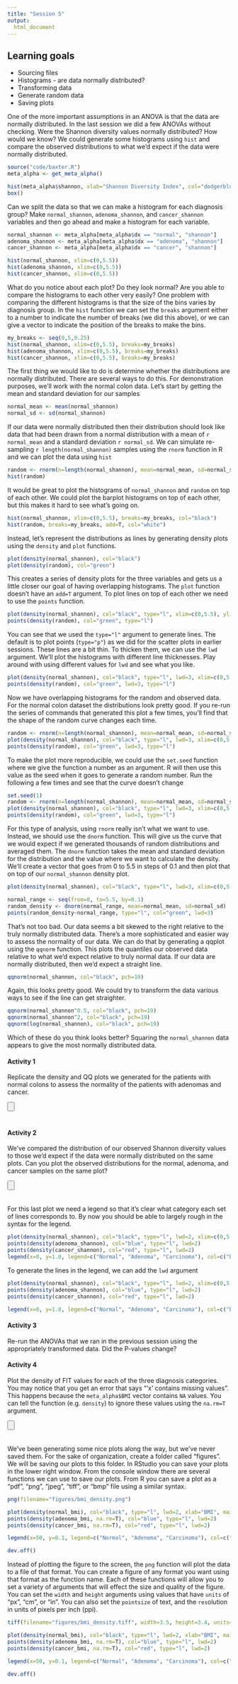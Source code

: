 ```yaml
---
title: "Session 5"
output:
  html_document
---
```


## Learning goals

* Sourcing files
* Histograms - are data normally distributed?
* Transforming data
* Generate random data
* Saving plots


One of the more important assumptions in an ANOVA is that the data are normally distributed. In the last session we did a few ANOVAs without checking. Were the Shannon diversity values normally distributed? How would we know? We could generate some histograms using `hist` and compare the observed distributions to what we'd expect if the data were normally distributed.

```r
source("code/baxter.R")
meta_alpha <- get_meta_alpha()

hist(meta_alpha$shannon, xlab="Shannon Diversity Index", col="dodgerblue", main="", breaks=20, xlim=c(0,5.5))
box()
```

Can we split the data so that we can make a histogram for each diagnosis group? Make `normal_shannon`, `adenoma_shannon`, and `cancer_shannon` variables and then go ahead and make a histogram for each variable.

```r
normal_shannon <- meta_alpha[meta_alpha$dx == "normal", "shannon"]
adenoma_shannon <- meta_alpha[meta_alpha$dx == "adenoma", "shannon"]
cancer_shannon <- meta_alpha[meta_alpha$dx == "cancer", "shannon"]

hist(normal_shannon, xlim=c(0,5.5))
hist(adenoma_shannon, xlim=c(0,5.5))
hist(cancer_shannon, xlim=c(0,5.5))
```

What do you notice about each plot? Do they look normal? Are you able to compare the histograms to each other very easily? One problem with comparing the different histograms is that the size of the bins varies by diagnosis group. In the `hist` function we can set the `breaks` argument either to a number to indicate the number of breaks (we did this above), or we can give a vector to indicate the position of the breaks to make the bins.

```r
my_breaks <- seq(0,5,0.25)
hist(normal_shannon, xlim=c(0,5.5), breaks=my_breaks)
hist(adenoma_shannon, xlim=c(0,5.5), breaks=my_breaks)
hist(cancer_shannon, xlim=c(0,5.5), breaks=my_breaks)
```

The first thing we would like to do is determine whether the distributions are normally distributed. There are several ways to do this. For demonstration purposes, we'll work with the normal colon data. Let's start by getting the mean and standard deviation for our samples

```r
normal_mean <- mean(normal_shannon)
normal_sd <- sd(normal_shannon)
```

If our data were normally distributed then their distribution should look like data that had been drawn from a normal distribution with a mean of `r normal_mean` and a standard deviation `r normal_sd`. We can simulate re-sampling `r length(normal_shannon)` samples using the `rnorm` function in R and we can plot the data using `hist`

```r
random <- rnorm(n=length(normal_shannon), mean=normal_mean, sd=normal_sd)
hist(random)
```

It would be great to plot the histograms of `normal_shannon` and `random` on top of each other. We could plot the barplot histograms on top of each other, but this makes it hard to see what's going on.

```r
hist(normal_shannon, xlim=c(0,5.5), breaks=my_breaks, col="black")
hist(random, breaks=my_breaks, add=T, col="white")
```

Instead, let's represent the distributions as lines by generating density plots using the `density` and `plot` functions.

```r
plot(density(normal_shannon), col="black")
plot(density(random), col="green")
```

This creates a series of density plots for the three variables and gets us a little closer our goal of having overlapping histograms. The `plot` function doesn't have an `add=T` argument. To plot lines on top of each other we need to use the `points` function.

```r
plot(density(normal_shannon), col="black", type="l", xlim=c(0,5.5), ylim=c(0,1.0), xlab="Shannon Diversity", main="")
points(density(random), col="green", type="l")
```

You can see that we used the `type="l"` argument to generate lines. The default is to plot points (`type="p"`) as we did for the scatter plots in earlier sessions. These lines are a bit thin. To thicken them, we can use the `lwd` argument. We'll plot the histograms with different line thicknesses. Play around with using different values for `lwd` and see what you like.

```r
plot(density(normal_shannon), col="black", type="l", lwd=3, xlim=c(0,5.5), ylim=c(0,1.0), xlab="Shannon Diversity", main="")
points(density(random), col="green", lwd=3, type="l")
```

Now we have overlapping histograms for the random and observed data. For the normal colon dataset the distributions look pretty good. If you re-run the series of commands that generated this plot a few times, you'll find that the shape of the random curve changes each time.

```r
random <- rnorm(n=length(normal_shannon), mean=normal_mean, sd=normal_sd)
plot(density(normal_shannon), col="black", type="l", lwd=3, xlim=c(0,5.5), ylim=c(0,1.0), xlab="Shannon Diversity", main="")
points(density(random), col="green", lwd=3, type="l")
```

To make the plot more reproducible, we could use the `set.seed` function where we give the function a number as an argument. R will then use this value as the seed when it goes to generate a random number. Run the following a few times and see that the curve doesn't change

```r
set.seed(1)
random <- rnorm(n=length(normal_shannon), mean=normal_mean, sd=normal_sd)
plot(density(normal_shannon), col="black", type="l", lwd=3, xlim=c(0,5.5), ylim=c(0,1.0), xlab="Shannon Diversity", main="")
points(density(random), col="green", lwd=3, type="l")
```

For this type of analysis, using `rnorm` really isn't what we want to use. Instead, we should use the `dnorm` function. This will give us the curve that we would expect if we generated thousands of random distributions and averaged them. The `dnorm` function takes the mean and standard deviation for the distribution and the value where we want to calculate the density. We'll create a vector that goes from 0 to 5.5 in steps of 0.1 and then plot that on top of our `normal_shannon` density plot.

```r
plot(density(normal_shannon), col="black", type="l", lwd=3, xlim=c(0,5.5), ylim=c(0,1.0), xlab="Shannon Diversity", main="")

normal_range <- seq(from=0, to=5.5, by=0.1)
random_density <- dnorm(normal_range, mean=normal_mean, sd=normal_sd)
points(random_density~normal_range, type="l", col="green", lwd=3)
```

That's not too bad. Our data seems a bit skewed to the right relative to the truly normally distributed data. There's a more sophisticated and easier way to assess the normality of our data. We can do that by generating a qqplot using the `qqnorm` function. This plots the quantiles our observed data relative to what we'd expect relative to truly normal data. If our data are normally distributed, then we'd expect a straight line.

```r
qqnorm(normal_shannon, col="black", pch=19)
```

Again, this looks pretty good. We could try to transform the data various ways to see if the line can get straighter.

```r
qqnorm(normal_shannon^0.5, col="black", pch=19)
qqnorm(normal_shannon^2, col="black", pch=19)
qqnorm(log(normal_shannon), col="black", pch=19)
```

Which of these do you think looks better? Squaring the `normal_shannon` data appears to give the most normally distributed data.


#### Activity 1
Replicate the density and QQ plots we generated for the patients with normal colons to assess the normality of the patients with adenomas and cancer.

<input type=button class=hideshow style="margin-bottom: 20px"></input>
<div style="display: none">
```r
adenoma_shannon <- meta_alpha[meta_alpha$dx == "adenoma", "shannon"]
adenoma_mean <- mean(adenoma_shannon)
adenoma_sd <- sd(normal_shannon)
random <- rnorm(n=length(adenoma_shannon), mean=adenoma_mean, sd=adenoma_sd)
plot(density(adenoma_shannon), col="black", type="l", lwd=3, xlim=c(0,5.5), ylim=c(0,1.0), xlab="Shannon Diversity", main="")
points(density(random), col="green", lwd=3, type="l")

cancer_shannon <- meta_alpha[meta_alpha$dx == "cancer", "shannon"]
cancer_mean <- mean(cancer_shannon)
cancer_sd <- sd(cancer_shannon)
random <- rnorm(n=length(cancer_shannon), mean=cancer_mean, sd=cancer_sd)
plot(density(cancer_shannon), col="black", type="l", lwd=3, xlim=c(0,5.5), ylim=c(0,1.0), xlab="Shannon Diversity", main="")
points(density(random), col="green", lwd=3, type="l")
```
</div>


#### Activity 2
We've compared the distribution of our observed Shannon diversity values to those we'd expect if the data were normally distributed on the same plots. Can you plot the observed distributions for the normal, adenoma, and cancer samples on the same plot?

<input type=button class=hideshow style="margin-bottom: 20px"></input>
<div style="display: none">

```r
plot(density(normal_shannon), col="black", type="l", lwd=2, xlim=c(0,5.5), ylim=c(0,1.0), xlab="Shannon Diversity", main="")
points(density(adenoma_shannon), col="blue", type="l", lwd=2)
points(density(cancer_shannon), col="red", type="l", lwd=2)
```

</div>

For this last plot we need a legend so that it's clear what category each set of lines corresponds to. By now you should be able to largely rough in the syntax for the legend.

```r
plot(density(normal_shannon), col="black", type="l", lwd=2, xlim=c(0,5.5), ylim=c(0,1.0), xlab="Shannon Diversity", main="")
points(density(adenoma_shannon), col="blue", type="l", lwd=2)
points(density(cancer_shannon), col="red", type="l", lwd=2)
legend(x=0, y=1.0, legend=c("Normal", "Adenoma", "Carcinoma"), col=c("black", "blue", "red"))
```

To generate the lines in the legend, we can add the `lwd` argument

```r
plot(density(normal_shannon), col="black", type="l", lwd=2, xlim=c(0,5.5), ylim=c(0,1.0), xlab="Shannon Diversity", main="")
points(density(adenoma_shannon), col="blue", type="l", lwd=2)
points(density(cancer_shannon), col="red", type="l", lwd=2)

legend(x=0, y=1.0, legend=c("Normal", "Adenoma", "Carcinoma"), col=c("black", "blue", "red"), lwd=2)
```

#### Activity 3
Re-run the ANOVAs that we ran in the previous session using the appropriately transformed data. Did the P-values change?


#### Activity 4
Plot the density of FIT values for each of the three diagnosis categories. You may notice that you get an error that says "'x' contains missing values". This happens because the `meta_alpha$BMI` vector contains `NA` values. You can tell the function (e.g. `density`) to ignore these values using the `na.rm=T` argument.

<input type=button class=hideshow style="margin-bottom: 20px"></input>
<div style="display: none">

```r
normal_bmi <- meta_alpha[meta_alpha$dx == "normal", "BMI"]
adenoma_bmi <- meta_alpha[meta_alpha$dx == "adenoma", "BMI"]
cancer_bmi <- meta_alpha[meta_alpha$dx == "cancer", "BMI"]

plot(density(normal_bmi), col="black", type="l", lwd=2, xlab="BMI", main="", xlim=c(0,70), ylim=c(0,0.1))
points(density(adenoma_bmi, na.rm=T), col="blue", type="l", lwd=2)
points(density(cancer_bmi, na.rm=T), col="red", type="l", lwd=2)

legend(x=50, y=0.1, legend=c("Normal", "Adenoma", "Carcinoma"), col=c("black", "blue", "red"), lwd=2)
```
</div>

We've been generating some nice plots along the way, but we've never saved them. For the sake of organization, create a folder called "figures". We will be saving our plots to this folder. In RStudio you can save your plots in the lower right window. From the console window there are several functions we can use to save our plots. From R you can save a plot as a "pdf", "png", "jpeg", "tiff", or "bmp" file using a similar syntax.

```r
png(filename="figures/bmi_density.png")

plot(density(normal_bmi), col="black", type="l", lwd=2, xlab="BMI", main="", xlim=c(0,70), ylim=c(0,0.1))
points(density(adenoma_bmi, na.rm=T), col="blue", type="l", lwd=2)
points(density(cancer_bmi, na.rm=T), col="red", type="l", lwd=2)

legend(x=50, y=0.1, legend=c("Normal", "Adenoma", "Carcinoma"), col=c("black", "blue", "red"), lwd=2)

dev.off()
```

Instead of plotting the figure to the screen, the `png` function will plot the data to a file of that format. You can create a figure of any format you want using that format as the function name. Each of these functions will allow you to set a variety of arguments that will effect the size and quality of the figure. You can set the `width` and `height` arguments using values that have `units` of "px", "cm", or "in". You can also set the `pointsize` of text, and the `res`olution in units of pixels per inch (ppi).

```r
tiff(filename="figures/bmi_density.tiff", width=3.5, height=3.4, units="in", res=300, pointsize=6)

plot(density(normal_bmi), col="black", type="l", lwd=2, xlab="BMI", main="", xlim=c(0,70), ylim=c(0,0.1))
points(density(adenoma_bmi, na.rm=T), col="blue", type="l", lwd=2)
points(density(cancer_bmi, na.rm=T), col="red", type="l", lwd=2)

legend(x=50, y=0.1, legend=c("Normal", "Adenoma", "Carcinoma"), col=c("black", "blue", "red"), lwd=2)

dev.off()
```



<script>
$( "input.hideshow" ).each( function ( index, button ) {
  button.value = 'Show an answer';
  $( button ).click( function () {
    var target = this.nextSibling ? this : this.parentNode;
    target = target.nextSibling.nextSibling;
    if ( target.style.display == 'block' || target.style.display == '' ) {
      target.style.display = 'none';
      this.value = 'Show an answer';
    } else {
      target.style.display = 'block';
      this.value = 'Hide answer';
    }
  } );
} );
</script>